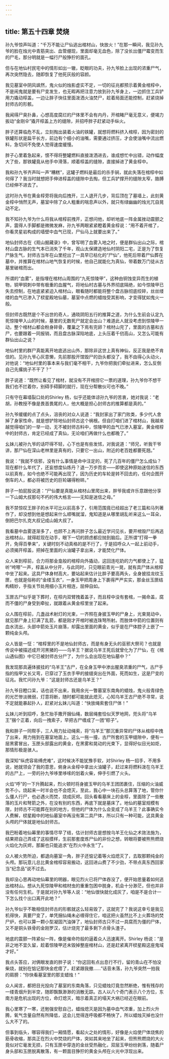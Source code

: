 ```yaml
---
---
---
```

title: 第五十四章 焚烧
---




孙九爷惊声叫道：“千万不能让尸仙逃出棺材山，快放火！”在那一瞬间，我见孙九爷的脸在烛光中青筋突出、血管绷现，里面却毫无血色，除了没长出僵尸霉变而生的尸毛，那分明就是一幅行尸般狰狞的面孔。

但与在地仙村民宅中的情形如出一辙，眨眼的功夫，孙九爷脸上出现的浓重尸气，再次突然隐去，随即恢复了他死灰般的容颜。

我见墓室中阴风飒然，鬼火似的烛影虚实不定，一切的征兆都预示着黄金棺椁中，不是闹鬼就是要有尸变发生，也无暇再把注意力放到孙九爷身上，一边抓住工兵铲用力撬动椁盖，一边让胖子快往里面泼洒火油焚尸，趁着局面还能控制，赶紧烧掉封师古的形骸。

我闻得尸臭扑鼻，心想高度腐烂的尸体里不会有内丹，开棺睹尸毫无意义，便竭力扳动“金刚伞”撬开椁盖上方的缝隙，并招呼胖子赶紧动手纵火。

胖子还算临危不乱，立刻掏出装着火油的铁罐，就想将燃料挤入棺椁，因为密封的铁罐形状是扁平长方，前边有个细小的油嘴，需要通过挤压，才会使油嘴中流出燃料，急切间不免使人觉得速度缓慢。

胖子心里着急起来，恨不得将整罐燃料直接泼洒进去，谁成想忙中出错，动作幅度大了些，那铁罐竟从他手中滑落，顺着椁盖的缝隙，直接掉进了黄金椁中。

我和孙九爷齐声叫一声“糟糕”，这罐子燃料是最后的杀手锏，就此失落在棺椁中如何得了？我当时就想把手伸进椁盖的缝隙中去掏，但工兵铲撑开的缝隙太窄，胳膊已经伸不进去了。

这时孙九爷在黄金椁旁将我向后拽开，三人退开几步，背后顶在了墓墙上，此刻黄金椁中悄然无声，墓室中除了众人粗重的喘息声以外，就只有绿幽幽的烛光兀自晃动不定。

我不知孙九爷为什么将我从棺椁前拽开，正想问他，却听地底一阵金属挫动震颤之声，震得人手脚都是微微发麻，孙九爷两眼紧紧瞪着黄金椁说：“用不着开棺了，你看灵星岩构成的墙壁中血气已现，尸仙马上就要出来了。”

地仙封师古在《观山掘藏录》中，曾写明了血雾入地之时，便是群仙出山之际，棺材山盘古脉的生气本已消失了千年，观山太保建造地仙村阴阳二宅，正是为了恢复尸脉生气，封师古当年在山里挖出了一具早已枯化的“尸仙”，他死后带着尸仙葬在墓中，并推算在棺材山地气恢复的时候，他自己就能化为真仙，带着数万门徒从古墓里破棺而出。

所谓的“血雾”，是指埋在棺材山周围的“九死惊陵甲”，这种由铜蚀变异而生的植物，铜甲铜刺中带有极重的血腥气，将地仙村古墓与外界彻底隔绝，如今惊陵甲已失去控制，在地底紧紧迫入棺材山，眼看随时都能将整个盘古脉彻底绞碎，丝丝缕缕的血气已渗入了棂星殿地仙墓，墓室中点燃的蜡烛受其影响，才变得犹如鬼火一般。

但封师古既然是个不出世的奇人，通晓阴阳五行的推算之道，为什么生前会认定九死惊陵甲入山的时候，墓里的无数死尸就定会出山？难道此人就没考虑到惊陵甲一动，整个棺材山都会粉身碎骨，覆巢之下焉有完卵？棺材山完了，里面的古墓和古尸，也要跟着一同报销，而且盘古脉深陷地底，上头压着千仞高山，又怎么可能有群仙出山之说？

地仙村里的群尸真能离开地底逃出山外，那除非这世上真有神仙，反正我是绝不肯信的。见孙九爷心灰意懒，先前那股开馆毁尸的劲头都没了，我不由得心头动火，对他说：“地仙村里的事本来与我们毫不相干，九爷你把我们牵扯进来，怎么反倒自己先撂挑子不干了？”

胖子说道：“既然让看见了棺材，就没有不开棺捞它一票的道理，孙九爷你不想干我们也不拦着你，别碍手碍脚的就行，现在分帮散伙可也不晚。”

只有守在幕墙裂口处的Shirley 杨，似乎还能体谅孙九爷的苦衷，她对我说：“老胡，孙教授不像是畏首畏尾的人，他大概是担心封师古的推算都是真的。”

孙九爷缓缓的点了点头，沮丧的对众人说道：“我封家出了家门败类，多少代人舍掉了身家性命，就是想铲除地仙封师古这个祸根。但自打咱们进了棺材山，我越来越觉得咱们的一举一动，无不被封师古料中，惊陵甲的血气已渗入墓室，黄金棺椁中的封师古，肯定已经成了真仙，无论咱们再做什么也都晚了。”

幺妹儿被孙九爷的话吓得不轻，心下也是有些发怵，对我说道：“师兄，听我干爷讲，那尸仙在深山老林里是真有的，只要它一出山，附近的老百姓都要死翘。”

我说：“我就不信邪，没有什么事情是命中注定的，死了几百年的僵尸怎么成仙？现在都什么年代了，还妄想度仙炼丹？退一万步而言——即使这种原始迷信的东西以前真有，如今也绝不可能再出现了，因为历史的车轮是转不回去的，任何企图开倒车的人，都必将被历史的巨轮碾得粉碎。”

胖子一拍屁股说道：“尸仙要是真能从棺材山里爬出来，胖爷我或许乐意跟他分享一下山姆大叔那句不朽的伟大格言——无知是迷信之母。”

我不禁惊叹王胖子的水平可比以前高多了，引用范围竟已经超出了老三篇和马列著作了，却没想到他是想起来什么顺嘴就溜，鬼知道是从哪里胡乱听来这么一耳朵，倒把巴尔扎克大叔记成山姆大叔了。

我看墓中血雾逐渐多了，也顾不上再问胖子怎么最近学问见长，要开棺毁尸后再逃出棺材山，就得趁现在动手，眼下一切的顾虑都应抛到脑后。正所谓“打得一拳开，免得百拳来”，关键时刻不动真格的是不行了，于是招呼众人一起上前动手，必须揭开椁盖，把掉在里面的火油罐子拿出来，才能焚化尸体。

众人来到椁前，合力将那金龛般的棺椁向外撬动，这回连吃奶的力气都使上了，猛听“咵嚓”一声，椁盖从中分开，与此同时，只见眼前青光一晃，就有具尸体从棺椁中坐了起来。这具尸体身材高大，要站起来估计比胖子要高两头，全身披挂龙纹玉匣，也就是俗称的“金缕玉衣”，一身玉甲把周身上下裹得严严实实，那金丝玉匣结构精妙，手指关节处用细小玉片相连，屈伸自如。

玉匣古尸似乎是下葬时，在椁内双臂拽着盖子，而且椁中没有套棺，一揭命盖，腐而不僵的尸身受到牵扯，就跟着从黄金椁里坐了起来。

众人围在椁前，几盏战术射灯的光束，一齐照在身披玉甲的尸身上，光束晃动中，就见那尸身上钉满了乱箭，都是刚才开棺时被连珠弩所射。而肢体中箭的位置则有血水流出，头部中箭处玉片崩落，却露出里面的黄金，似乎是在尸体腔子上嵌了一颗纯金头颅。

众人皆是一怔：“棺椁里的不是地仙封师古，而是有身无头的巫邪大祭司？也就是传说中被描述成开河黑猪的——乌羊王？据说乌羊王死后就曾化为了尸仙，在《棺山遇仙图》中它已被封师古分尸了，为什么会出现在地仙墓中？”

我发现那具遍体披挂的“乌羊王”古尸，在全身玉甲中渗出腥臭浓重的尸气，古尸手指的指甲又长又弯，已穿过了玉衣手甲的接缝突出在外面，死而如生，这是尸变的征兆。我忙问孙九爷：“这是封师古还是乌羊王？”

孙九爷目瞪口呆，话也说不出来，我用余光一瞥墓室东南角的蜡烛，鬼火般青绿色的光芒惨淡微弱，灯意将断，随时都可能就此熄灭，心知乌羊王古尸绝不寻常，说不定就能暴起扑人，赶紧对幺妹儿叫道：“快放绳索套住尸体！”

幺妹儿听到招呼，急忙抬手撒开捆仙绳，数层绳套恰似天罗地网，兜头将“乌羊王”捆个正着，向后一拽索子，早把古尸缠成了一团“粽子”。

我和胖子一同帮手，三人用力扯动绳索，将“乌羊王”那沉重异常的尸体从棺椁中拽了出来，用力拖到在墓室地面上。这么一拖一撞，古尸所套的玉甲缝隙中，便有一层黑雾冒出，玉匣头部露出的黄金，在黑雾和晃动的光束下，显得好似目光如炬，那情形极是骇人。

我深知“纵虎容易缚虎难”，这时候决不能犹豫手软，对Shirley 杨一招手，不用多说，她就领会了我的意思，俯身从金椁中拿出火油罐子，赶过来将燃料泼在乌羊王的古尸上，一旁的孙九爷哆里哆嗦的划着火柴，伸手引燃了火头。

火焰“呼”的一下升腾起来，烈火顿时将身披玉甲的乌羊王团团裹住，压缩的火油威势不小，烧起来一时半会也不会熄灭，至此，我心中一块石头总算落了地，管你什么僵人行尸，也必遇火而焚，烧成灰烬。回头看看墓床上的金椁，里面除了一些散落的玉片和弩箭之外，在没有别的东西，再底下就是墓床了。地仙的墓室规模有限，封师古不可能葬在别的地方，但他的尸体为什么会变成了乌羊王？此事确实令人费解，棂星殿中的地仙墓室中再没有第二具尸体，所以只有一种可能，这具黄金头颅的尸体就是地仙封师古。

我巴盼着地仙幕里的事情尽早了结，估计封师古是想按乌羊王化仙之术效法施为，结果把自己弄成了这般摸样，生前那套度炼尸仙的非份之想，转眼将要被熊熊燃烧火焰化为灰烬，那厮也只能追求“在烈火中永生”了。

众人被火势所迫，都退向墓室一角，胖子还惦记着等火焰熄灭了，去取那颗纯金的头颅。那玩意儿总比黄金棺椁容易搬动，这回进山费了不少劲，不带点真东西回家当“纪念品”说不过去。

我却没心思再动地仙幕里的明器，眼见烈火已将尸体吞没了，便开始思量着如何逃出棺材山。想从九死惊陵甲和棺材虫的重重包困中脱身，机会十分渺茫，但也并非没有任何生机，于是就对孙九爷等人说：“地仙很快就化成灰了，咱是不是合计一下怎么找个出口离开此地？”

孙九爷似乎不敢相信封师古的形骸就这么轻易毁了，这就完了？我说这幸亏是我见机得快，真要尸变了，单凭捆仙绳未必缠得住它，咱这把火虽然比不上火葬场的焚尸炉，也可以算一颗小型凝固汽油弹了，地仙封师古只不过一具腐而为僵的尸体，又不是铜头铁骨的金刚罗汉，估计烧完了最多剩下点骨头渣子。

地底的震颤一阵紧似一阵，像是催命符般的逼着众人迅速离开。Shirley 杨说：“是非之地不宜久留，趁着惊陵甲还未毁掉整座棺材山，还是赶紧离开棂星殿这座鬼域才好。”

我点头答应，对俩眼发直的胖子说：“你这回有点出息行不行，留的青山在不怕没柴烧，就别在惦记那快金疙瘩了，赶紧跟我撤……”话音未落，孙九爷突然一拍我的肩膀：“你快看墓室里的那支蜡烛！”

众人闻言，都把目光投向了墓室的东南角落，只见蜡烛灯竟忽然断绝，惟有残存的一缕青烟升到半空，随即飘飘渺渺的消散无踪。古人以八个奇门表示八个方位，东南方是危机出现的方位，命灯熄灭，暗示着真正的塌天大祸已经近在眼前。

我心里寒了一寒，还勉强安慰自己，蜡烛熄灭是因为墓中血气浓重，加上烈火升腾，氧气含量自然有所降低，这会儿觉得连呼吸都不畅快了，所以蜡烛灭掉也没什么大不了的。

但事到临头，哪容得我们一厢情愿，看起火之处的情形，好像是火焰使尸体烧焦的筋骨收缩，那具正在烈火中焚烧的尸体，突如其来地坐了起来，但熊熊燃烧的大火竟似对它毫发无损，只有玉匣中穿连的金丝受热融化，双层玉甲纷纷剥落，随着尸身头部和玉匣脱离散落，有一颗面目狰狞的黄金头颅在火光中浮现出来。
